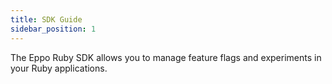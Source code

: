 ```yaml
---
title: SDK Guide
sidebar_position: 1
---
```


The Eppo Ruby SDK allows you to manage feature flags and experiments in your Ruby applications.

<div className="feature-card-container">
  <FeatureCard 
    title="SDK Quickstart" 
    description="Install the SDK and create a basic feature flag"
    link="/sdks/server-sdks/ruby/quickstart"
    iconSrc="/img/what-is-eppo/feature-flag.svg"
  />
  <FeatureCard 
    title="API Reference"
    description="Reference for all SDK methods."
    link="https://github.com/Eppo-exp/eppo-multiplatform"
    iconSrc="/img/sdk-overviews/book-stack.svg"
  />
  
  <FeatureCard 
    title="Github"
    description="View the source code on Github."
    link="https://github.com/Eppo-exp/eppo-multiplatform"
    iconSrc="/img/sdk-overviews/github-mark.svg"
  />
</div> 
